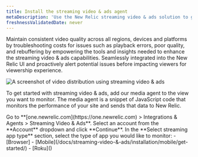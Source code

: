 ```yaml
---
title: Install the streaming video & ads agent
metaDescription: 'Use the New Relic streaming video & ads solution to get deep visibility and actionable insights into real users experiences'
freshnessValidatedDate: never
---
```


Maintain consistent video quality across all regions, devices and platforms by troubleshooting costs for issues such as playback errors, poor quality, and rebuffering by empowering the tools and insights needed to enhance the streaming video & ads capabilities. Seamlessly integrated into the New Relic UI and proactively alert potential issues before impacting viewers for viewership experience.

<img
      title="Video distribution"
      alt="A screenshot of video distribution using streaming video & ads"
      src="/images/video-distribution.webp"
    />

To get started with streaming video & ads, add our media agent to the view you want to monitor. The media agent is a snippet of JavaScript code that monitors the performance of your site and sends that data to New Relic.

<Steps>

<Step>
    Go to <DNT>**[one.newrelic.com](https://one.newrelic.com) > Integrations & Agents > Streaming Video & Ads**</DNT>.
</Step>

<Step>
    Select an account from the **Account** dropdown and click **Continue**.
</Step>

<Step>
    In the **Select streaming app type** section, select the type of app you would like to monitor:
    - [Browser]
    - [Mobile](/docs/streaming-video-&-ads/installation/mobile/get-started/)
    - [Roku]()
</Step>

</Steps>